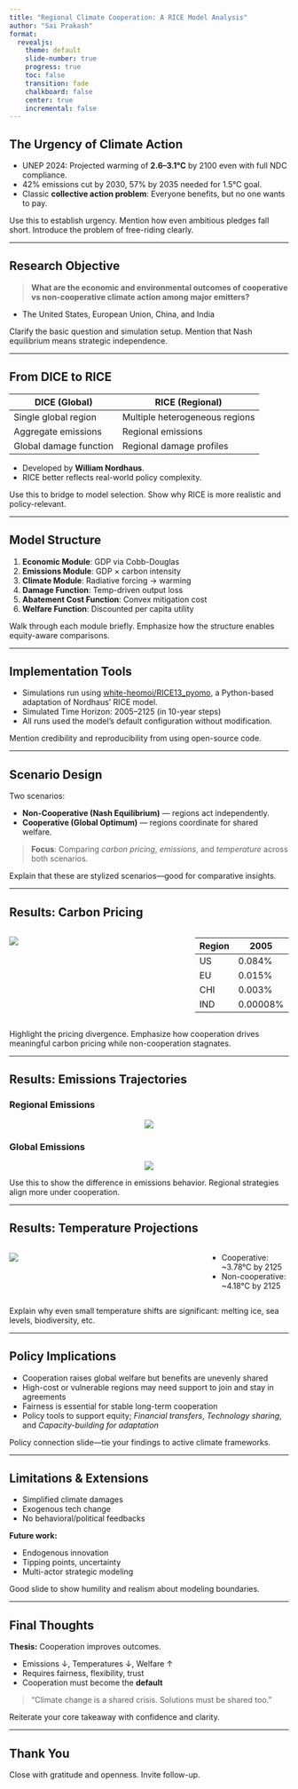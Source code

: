 ```yaml
---
title: "Regional Climate Cooperation: A RICE Model Analysis"
author: "Sai Prakash"
format:
  revealjs:
    theme: default
    slide-number: true
    progress: true
    toc: false
    transition: fade
    chalkboard: false
    center: true
    incremental: false
---
```


## The Urgency of Climate Action

- UNEP 2024: Projected warming of **2.6–3.1°C** by 2100 even with full NDC compliance.
- 42% emissions cut by 2030, 57% by 2035 needed for 1.5°C goal.
- Classic **collective action problem**: Everyone benefits, but no one wants to pay.

::: notes
Use this to establish urgency. Mention how even ambitious pledges fall short. Introduce the problem of free-riding clearly.
:::

---

## Research Objective

> **What are the economic and environmental outcomes of cooperative vs non-cooperative climate action among major emitters?**

- The United States, European Union, China, and India

::: notes
Clarify the basic question and simulation setup. Mention that Nash equilibrium means strategic independence.
:::

---

## From DICE to RICE

| DICE (Global)           | RICE (Regional)          |
|------------------------|--------------------------|
| Single global region   | Multiple heterogeneous regions |
| Aggregate emissions    | Regional emissions       |
| Global damage function | Regional damage profiles |


- Developed by **William Nordhaus**.
- RICE better reflects real-world policy complexity.

::: notes
Use this to bridge to model selection. Show why RICE is more realistic and policy-relevant.
:::

---

## Model Structure

1. **Economic Module**: GDP via Cobb-Douglas
2. **Emissions Module**: GDP × carbon intensity
3. **Climate Module**: Radiative forcing → warming
4. **Damage Function**: Temp-driven output loss
5. **Abatement Cost Function**: Convex mitigation cost
6. **Welfare Function**: Discounted per capita utility

::: notes
Walk through each module briefly. Emphasize how the structure enables equity-aware comparisons.
:::

---

## Implementation Tools

- Simulations run using [white-heomoi/RICE13_pyomo](https://github.com/white-heomoi/RICE13_pyomo), a Python-based adaptation of Nordhaus’ RICE model.
- Simulated Time Horizon: 2005–2125 (in 10-year steps)
- All runs used the model’s default configuration without modification.

::: notes
Mention credibility and reproducibility from using open-source code.
:::

---

## Scenario Design

Two scenarios:

- **Non-Cooperative (Nash Equilibrium)** — regions act independently.
- **Cooperative (Global Optimum)** — regions coordinate for shared welfare.

> **Focus**: Comparing *carbon pricing*, *emissions*, and *temperature* across both scenarios.

::: notes
Explain that these are stylized scenarios—good for comparative insights.
:::

---

## Results: Carbon Pricing

::: columns
::: {.column width="65%"}
<img src="assets/carbon_price_chart.png" style="max-height:65vh; object-fit:contain;">
:::

::: {.column width="35%"}


| Region | 2005 | 2070 |
|--------|------|------|
| US     | 0.084% | 0.378% |
| EU     | 0.015% | 0.094% |
| CHI    | 0.003% | 0.042% |
| IND    | 0.00008% | 0.0044%  |

:::
:::


::: notes
Highlight the pricing divergence. Emphasize how cooperation drives meaningful carbon pricing while non-cooperation stagnates.
:::

---

## Results: Emissions Trajectories

::: panel-tabset
### Regional Emissions

<div style="text-align: center;">
  <img src="assets/emissions_trajectories.png" style="max-height:65vh; object-fit:contain;">
</div>


### Global Emissions

<div style="text-align: center;">
  <img src="assets/global_emissions.png" style="max-height:65vh; object-fit:contain;">
</div>

:::

::: notes
Use this to show the difference in emissions behavior. Regional strategies align more under cooperation.
:::

---

## Results: Temperature Projections

::: columns
::: {.column width="70%"}
<img src="assets/temperature_projection.png" style="max-height:65vh; object-fit:contain;">
:::

::: {.column width="30%"}

- Cooperative: ~3.78°C by 2125
- Non-cooperative: ~4.18°C by 2125
:::
:::

::: notes
Explain why even small temperature shifts are significant: melting ice, sea levels, biodiversity, etc.
:::

---

## Policy Implications

- Cooperation raises global welfare but benefits are unevenly shared
- High-cost or vulnerable regions may need support to join and stay in agreements
- Fairness is essential for stable long-term cooperation
- Policy tools to support equity; *Financial transfers*, *Technology sharing*, and *Capacity-building for adaptation*


::: notes
Policy connection slide—tie your findings to active climate frameworks.
:::

---

## Limitations & Extensions

- Simplified climate damages
- Exogenous tech change
- No behavioral/political feedbacks

**Future work:**

- Endogenous innovation
- Tipping points, uncertainty
- Multi-actor strategic modeling

::: notes
Good slide to show humility and realism about modeling boundaries.
:::

---

## Final Thoughts

**Thesis:** Cooperation improves outcomes.

- Emissions ↓, Temperatures ↓, Welfare ↑
- Requires fairness, flexibility, trust
- Cooperation must become the **default**

> "Climate change is a shared crisis. Solutions must be shared too."

::: notes
Reiterate your core takeaway with confidence and clarity.
:::

---

## Thank You

::: notes
Close with gratitude and openness. Invite follow-up.
:::